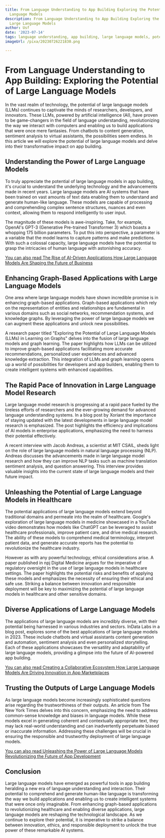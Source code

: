 ```yaml
---
title: From Language Understanding to App Building Exploring the Potential of Large
  Language Models
description: From Language Understanding to App Building Exploring the Potential of
  Large Language Models
author: Usf
date: '2023-07-14'
tags: language understanding, app building, large language models, potential, exploring
imageUrl: /pixa/20230726221830.png

---
```

# From Language Understanding to  App Building: Exploring the  Potential  of Large Language  Models

In the vast realm of technology, the potential of large language models (LLMs) continues to  captivate the minds of researchers, developers, and innovators. These LLMs, powered by artificial intelligence (AI), have proven to  be game-changers in  the field of language understanding, revolutionizing the way we interact with computers and enabling us to build applications that were  once mere fantasies. From chatbots  to content generation, sentiment analysis to virtual assistants, the possibilities seem  endless. In this article we will explore the potential  of large language models and delve into their transformative impact on app building.

## Understanding the Power of Large Language Models

To truly  appreciate the potential of large language models in app building, it's crucial to  understand the underlying technology and  the advancements  made in recent years. Large language models  are AI systems that have been trained on vast amounts of text data enabling them to understand  and generate human-like language. These models  are capable of processing and comprehending complex sentence structures,  nuances  and even context, allowing them to respond intelligently to user input.

The magnitude of these models is awe-inspiring. Take, for example, OpenAI's GPT-3  (Generative Pre-trained Transformer 3) which boasts a  whopping 175 billion  parameters. To put this into perspective, a parameter is a variable that the model learns to capture patterns and make predictions. With such a colossal capacity, large language models have the potential to  grasp the intricacies of  human language with astonishing accuracy.

[You can also read The Rise of AI-Driven Applications How Large Language Models Are Shaping the Future of Business](The%20Rise%20of%20AI-Driven%20Applications%20How%20Large%20Language%20Models%20Are%20Shaping%20the%20Future%20of%20Business)


##  Enhancing Graph-Based  Applications with Large Language Models

One area where large language models have shown incredible promise is in  enhancing graph-based applications. Graph-based applications which rely on the representation of entities and relationships are fundamental in various domains such as social networks, recommendation systems, and knowledge graphs. By leveraging  the power of large language models we can augment these applications and unlock new possibilities.

A research paper  titled "Exploring the Potential of Large Language  Models (LLMs) in Learning on Graphs" delves into the fusion of large language models and graph  learning. The paper highlights how LLMs can be utilized to improve  graph-based applications facilitating more accurate recommendations, personalized user experiences and advanced knowledge extraction. This integration of LLMs and graph learning opens up a  world of possibilities for developers and app builders, enabling them to create intelligent systems with enhanced capabilities.

## The Rapid Pace of Innovation in Large Language Model Research

Large language model research is progressing at a rapid pace fueled by  the  tireless efforts of researchers and the ever-growing demand for  advanced language understanding systems. In  a blog post by Xoriant the importance of staying updated with the latest developments in  large language model research  is emphasized. The post highlights the efficiency and implications of  AI models in enterprise  applications, emphasizing the need to harness their  potential effectively.

A recent interview with Jacob Andreas, a scientist at  MIT CSAIL, sheds light on the role of large language models in natural language processing (NLP). Andreas discusses the advancements made in large language  model research  and  how they can improve NLP tasks such as machine translation sentiment analysis, and question answering. This interview provides valuable insights into the current  state  of large language models and their future impact.

## Unleashing the  Potential of Large Language Models in Healthcare

The potential applications of large language  models extend beyond traditional domains and permeate into the realm of healthcare. Google's exploration  of large language models in medicine showcased in a YouTube video demonstrates how models like ChatGPT can be leveraged to assist healthcare professionals,  improve patient care, and drive medical  research. The ability of these models to comprehend medical terminology, interpret patient data, and generate accurate  reports has the potential to revolutionize the  healthcare industry.

However as with any powerful technology, ethical considerations  arise. A paper published in npj Digital Medicine argues  for the imperative of regulatory oversight in the use  of large  language  models in healthcare settings. The paper highlights the potential risks and benefits of applying these models and emphasizes the necessity of ensuring their ethical and safe use. Striking a balance between innovation and responsible deployment will be key to maximizing the potential of large language  models in healthcare and other  sensitive domains.

## Diverse Applications of Large Language Models

The applications of large  language models are incredibly diverse, with their potential being harnessed in various industries and sectors. InData Labs in a blog  post, explores some of the best applications of large language models in 2023. These include chatbots and virtual assistants content generation and automation, sentiment analysis and even  personalized storytelling. Each of  these applications showcases the versatility and adaptability of large language  models, providing a glimpse into the future of AI-powered app building.

[You can also read Creating a Collaborative Ecosystem How Large Language Models Are Driving Innovation in App Marketplaces](Creating%20a%20Collaborative%20Ecosystem%20How%20Large%20Language%20Models%20Are%20Driving%20Innovation%20in%20App%20Marketplaces)


## Trusting the Outputs of Large Language Models

As large language models become increasingly sophisticated  questions arise regarding the trustworthiness of their outputs. An article from The New York Times delves into this  concern, emphasizing the  need to address common-sense knowledge and biases in language models. While these models excel in generating coherent and contextually appropriate  text, they may lack real-world understanding and can  inadvertently perpetuate biased or inaccurate information. Addressing these challenges will be  crucial in ensuring the  responsible and trustworthy  deployment of large language models.

[You  can also read Unleashing the Power of  Large  Language Models  Revolutionizing the Future of  App  Development](Unleashing%20the%20Power%20of%20Large%20Language%20Models%20Revolutionizing%20the%20Future%20of%20App%20Development)


## Conclusion

Large language models have  emerged  as  powerful tools  in app building heralding a new era of language understanding and interaction. Their potential to comprehend and generate human-like language is transforming the way we build applications and enabling us to create intelligent systems that were once only imaginable. From enhancing graph-based applications to  revolutionizing healthcare  and  enabling diverse  applications, large language  models are reshaping the technological  landscape. As we continue to explore their  potential, it  is imperative  to  strike a balance between innovation, ethics, and  responsible  deployment to unlock  the true power of these remarkable AI  systems.
